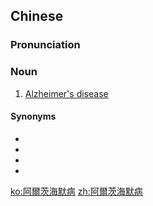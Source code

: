 ==Chinese==
{{zh-forms|s=阿尔茨海默病|type=51|delink=1|Alzheimer}}

===Pronunciation===
{{zh-pron
|m=Ā'ěrcíhǎimòbìng
|cat=n
}}

===Noun===
{{zh-noun}}

# [[Alzheimer's disease]]

====Synonyms====
* {{zh-l|阿耳茨海默氏病|tr=Āěrcíhǎimòshìbìng}}
* {{zh-l|阿茲海默病}}
* {{zh-l|老年痴呆症}}
* {{zh-l|老人失智症}}

{{zh-cat|Diseases|Neurology}}

[[ko:阿爾茨海默病]]
[[zh:阿爾茨海默病]]